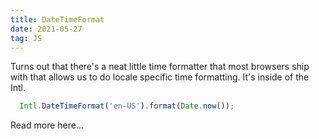 ```yaml
---
title: DateTimeFormat
date: 2021-05-27
tag: JS
---
```




Turns out that there's a neat little time formatter that most browsers ship with
that allows us to do locale specific time formatting. It's inside of the Intl.

```js
  Intl.DateTimeFormat('en-US').format(Date.now());
```

<TextLink href="https://developer.mozilla.org/en-US/docs/Web/JavaScript/Reference/Global_Objects/Intl/DateTimeFormat">
  Read more here...
</TextLink>
